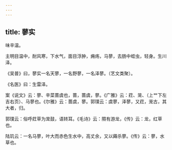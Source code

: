 ```yaml
---
---
---
```

title: 蓼实
---



味辛温。

主明目温中，耐风寒，下水气，面目浮肿，痈疡，马蓼，去肠中蛭虫，轻身。生川泽。

《吴普》曰，蓼实一名天蓼，一名野蓼，一名泽蓼。（艺文类聚）。

《名医》曰：生雷泽。

案《说文》云：蓼、辛菜蔷虞也，蔷，蔷虞，蓼。《广雅》云：荭、茏、（上艹下左吉右页）、马蓼也。《尔雅》云：蔷虞，蓼。郭璞云：虞蓼，泽蓼，又荭，茏古，其大者，归。

郭璞云：俗呼荭草为茏鼓，语转耳。《毛诗》云：隰有游龙，《传》云：龙，红草也。

陆玑云：一名马蓼，叶大而赤色生水中，高丈余，又以薅杀蓼。《传》云：蓼，水草也。